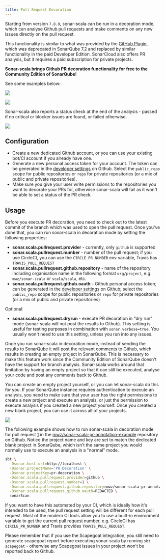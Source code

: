 ```yaml
---
title: Pull Request Decoration
---
```


Starting from version `7.8.0`, sonar-scala can be run in a decoration mode,
which can analyse Github pull requests and make comments on any new issues
directly on the pull request.

This functionality is similar to what was provided by the
[GitHub Plugin](https://docs.sonarqube.org/display/PLUG/GitHub+Plugin), which
was deprecated in SonarQube 7.2 and replaced by similar functionality in the
paid Developer Edition. SonarCloud also offers PR analysis, but it requires a
paid subscription for private projects.

<div className="alert alert--info" role="alert">
  <b>Sonar-scala brings Github PR decoration functionality for free to the
  Community Edition of SonarQube!</b>
</div>

See some examples below:

![](/img/pr-decoration-example1.png)

![](/img/pr-decoration-example2.png)

Sonar-scala also reports a status check at the end of the analysis - passed if
no critical or blocker issues are found, or failed otherwise.

![](/img/pr-decoration-status-check.png)

## Configuration

- Create a new dedicated Github account, or you can use your existing bot/CI
  account if you already have one.
- Generate a new personal access token for your account. The token can be
  generated in the [developer settings](https://github.com/settings/tokens) on
  Github. Select the `public_repo` scope for public repositories or `repo` for
  private repositories (or a mix of public and private repositories).
- Make sure you give your user write permissions to the repositories you want to
  decorate your PRs for, otherwise sonar-scala will fail as it won't be able to
  set a status of the PR check.

## Usage

Before you execute PR decoration, you need to check out to the latest commit of
the branch which was used to open the pull request. Once you've done that, you
can run sonar-scala in decoration mode by setting the following properties:

- **sonar.scala.pullrequest.provider** - currently, only `github` is supported
- **sonar.scala.pullrequest.number** - number of the pull request; if you use
  CircleCI, you can use the `CIRCLE_PR_NUMBER` env variable, Travis has
  `TRAVIS_PULL_REQUEST`
- **sonar.scala.pullrequest.github.repository** - name of the repository
  including organisation name in the following format `org/project`, e.g.
  `mwz/sonar-scala` or `scala/scala`, etc.
- **sonar.scala.pullrequest.github.oauth** - Github personal access token; can
  be generated in the [developer settings](https://github.com/settings/tokens)
  on Github; select the `public_repo` scope for public repositories or `repo`
  for private repositories (or a mix of public and private repositories)

Optional:

- **sonar.scala.pullrequest.dryrun** - execute PR decoration in "dry run" mode
  (sonar-scala will not post the results to Github). This setting is useful for
  testing purposes in combination with `sonar.verbose=true`. You usually won't
  need to use this setting, unless you run into any issues.

Once you run sonar-scala in decoration mode, instead of sending the results to
SonarQube it will post the relevant comments to Github, which results in
creating an empty project in SonarQube. This is necessary to make this feature
work since the Community Edition of SonarQube doesn't have the support for
branch analysis. Sonar-scala works around that limitation by having an empty
project so that it can still be executed, analyse your code and post any
comments back to Github.

You can create an empty project yourself, or you can let sonar-scala do this for
you. If your SonarQube instance requires authentication to execute an analysis,
you need to make sure that your user has the right permissions to create a new
project and execute an analysis, or just the permission to execute analysis if
you created a new project yourself. Once you created a new blank project, you
can use it across all of your projects.

![](/img/pr-decoration-sonarqube.png)

The following example shows how to run sonar-scala in decoration mode for pull
request [1](https://github.com/mwz/sonar-scala-pr-annotation-example/pull/1) in
the
[mwz/sonar-scala-pr-annotation-example](https://github.com/mwz/sonar-scala-pr-annotation-example)
repository on Github. Notice the project name and key are set to match the
dedicated blank project in SonarQube, which isn't the same project you would
normally use to execute an analysis in a "normal" mode.

```bash
sbt \
  -Dsonar.host.url=http://localhost \
  -Dsonar.projectName='PR Decoration' \
  -Dsonar.projectKey=pr-decoration \
  -Dsonar.scala.pullrequest.provider=github \
  -Dsonar.scala.pullrequest.number=1 \
  -Dsonar.scala.pullrequest.github.repository=mwz/sonar-scala-pr-annotation-example \
  -Dsonar.scala.pullrequest.github.oauth=REDACTED \
  sonarScan
```

If you want to have this automated by your CI, which is ideally how it's
intended to be used, the pull request setting will be different for each pull
request. Most of the modern CI tools allow you to use a built-in environment
variable to get the current pull request number, e.g. CircleCI has
`CIRCLE_PR_NUMBER` and Travis provides `TRAVIS_PULL_REQUEST`.

Please remember that if you use the Scapegoat integration, you still need to
generate scapegoat report before executing sonar-scala by running
`sbt scapegoat` - otherwise any Scapegoat issues in your project won't be
reported back to Github.
